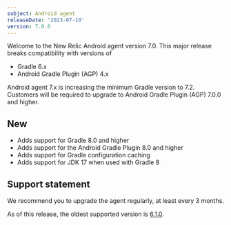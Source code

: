 ```yaml
---
subject: Android agent
releaseDate: '2023-07-10'
version: 7.0.0
---
```


<Callout variant="important">
  Welcome to the New Relic Android agent version 7.0. This major release breaks compatibility with versions of

  * Gradle 6.x
  * Android Gradle Plugin (AGP) 4.x

  Android agent 7.x is increasing the minimum Gradle version to 7.2. Customers will be required to upgrade to Android Gradle Plugin (AGP) 7.0.0 and higher.
</Callout>

## New

* Adds support for Gradle 8.0 and higher
* Adds support for the Android Gradle Plugin 8.0 and higher
* Adds support for Gradle configuration caching
* Adds support for JDK 17 when used with Gradle 8

## Support statement

We recommend you to upgrade the agent regularly, at least every 3 months.

As of this release, the oldest supported version is [6.1.0](/docs/release-notes/mobile-release-notes/android-release-notes/android-610).
